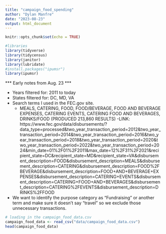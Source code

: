 ```yaml
---
title: "campaign_food_spending"
author: "Dylan Manfre"
date: "2023-08-23"
output: html_document
---
```


```r
knitr::opts_chunk$set(echo = TRUE)
```

```r

#libraries
library(tidyverse)
library(tidycensus)
library(janitor)
library(lubridate)
#install.packages("ipumsr")
library(ipumsr)
```

*** Early notes from Aug. 23 ***

- Years filtered for: 2011 to today
- States filtered for: DC, MD, VA
- Search terms I used in the FEC.gov site.
  - MEALS, CATERING, FOOD, FOOD/BEVERAGE, FOOD AND BEVERAGE EXPENSES, CATERING EVENTS, CATERING FOOD AND BEVERAGES, DRINKS/FOOD (PRODUCED 213,860 RESULTS)
  -LINK: https://www.fec.gov/data/disbursements/?data_type=processed&two_year_transaction_period=2012&two_year_transaction_period=2014&two_year_transaction_period=2016&two_year_transaction_period=2018&two_year_transaction_period=2020&two_year_transaction_period=2022&two_year_transaction_period=2024&min_date=01%2F01%2F2011&max_date=12%2F31%2F2021&recipient_state=DC&recipient_state=MD&recipient_state=VA&disbursement_description=FOOD&disbursement_description=MEALS&disbursement_description=CATERING&disbursement_description=FOOD%2FBEVERAGE&disbursement_description=FOOD+AND+BEVERAGE+EXPENSES&disbursement_description=CATERING+EVENTS&disbursement_description=CATERING+FOOD+AND+BEVERAGES&disbursement_description=CATERING%2FEVENTS&disbursement_description=DRINKS%2FFOOD
  
  

- We want to identify the purpose category as "Fundraising" or another term and make sure it doesn't say "travel" so we exclude those unnecessary transactions.



```r

# loading in the campaign_food_data.csv
campaign_food_data <- read_csv("data/campaign_food_data.csv")
head(campaign_food_data)

```

